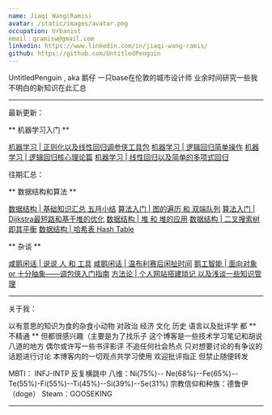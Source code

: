 ```yaml
---
name: Jiaqi Wang(Ramis)
avatar: /static/images/avatar.png
occupation: Urbanist
email：qramisw@gmail.com
linkedin: https://www.linkedin.com/in/jiaqi-wang-ramis/
github: https://github.com/UntitledPenguin
---
```


UntitledPenguin , aka 鹅仔
一只base在伦敦的城市设计师
业余时间研究一些我不明白的新知识在此汇总

---

最新更新：

** 机器学习入门 **

[机器学习 | 正则化以及线性回归调参侠工具包](https://upfactory.vercel.app/blog/W803-Regularization)
[机器学习 | 逻辑回归简单操作](https://upfactory.vercel.app/blog/W801-LogsticinPython)
[机器学习 | 逻辑回归核心理论篇](https://upfactory.vercel.app/blog/601-LogisticRegression)
[机器学习 | 线性回归以及简单的多项式回归](https://upfactory.vercel.app/blog/W501-LinearRegression)

往期汇总：

** 数据结构和算法 **

[数据结构 | 基础知识汇总 五月小结](https://upfactory.vercel.app/blog/W401-DataStructureSummary)
[算法入门 | 图的遍历 和 双端队列](https://upfactory.vercel.app/blog/W002-GraphSearchAlgorithms)
[算法入门 | Dijkstra最短路和基于堆的优化](https://upfactory.vercel.app/blog/W003-Dijkstra)
[数据结构 | 堆 和 堆的应用](https://upfactory.vercel.app/blog/W201-Heap-Application)
[数据结构 | 二叉搜索树 即其平衡](https://upfactory.vercel.app/blog/W202-BST)
[数据结构 | 哈希表 Hash Table](https://upfactory.vercel.app/blog/W301-HashTable)

** 杂谈 **

[咸鹅闲话 | 说说 人 和 工具](https://upfactory.vercel.app/blog/W701-Technopoly)
[咸鹅闲话 | 温布利赛后闲扯时间](https://upfactory.vercel.app/blog/W402-Wembley)
[鹅工智能 | 面向对象 or 十分抽象——调包侠入门指南](https://upfactory.vercel.app/blog/W001-ObjectOriented)
[方法论 | 个人网站搭建琐记 以及浅谈一些知识管理](https://upfactory.vercel.app/blog/W103-KnowledgeManagement)

---

关于我：

以有意思的知识为食的杂食小动物 
对政治 经济 文化 历史 语言以及批评学 都 ** 不精通 ** 但都很感兴趣（主要是为了找乐子
这个博客是一些技术学习笔记和胡说八道的地方 偶尔或许写一些书评影评 
不追任何社会热点 只对想要讨论的有争议的话题进行讨论
本博客内的一切观点共学习使用 欢迎批评指正 但禁止随便转发 

MBTI： INFJ-INTP 反复横跳中
八维：Ni(75%)-- Ne(68%)--Fe(65%)--Te(55%)-Fi(55%)--Ti(45%)--Si(39%)--Se(31%)
宗教信仰和种族：德鲁伊（doge）
Steam：GOOSEKING

---
